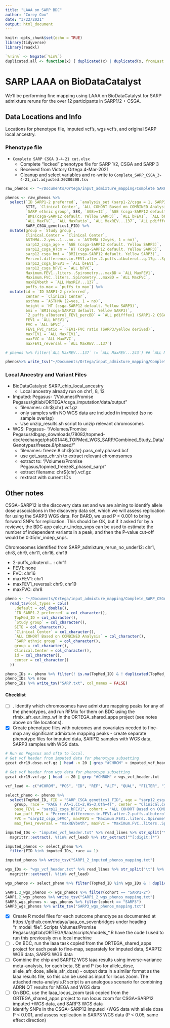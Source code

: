 ```yaml
---
title: "LAAA on SARP BDC"
author: "Corey Cox"
date: "3/22/2021"
output: html_document
---
```


```r
knitr::opts_chunk$set(echo = TRUE)
library(tidyverse)
library(readxl)

`%!in%` <- Negate(`%in%`)
duplicated.all <- function(x) { duplicated(x) | duplicated(x, fromLast = TRUE) }
```

# SARP LAAA on BioDataCatalyst
We'll be performing fine mapping using LAAA on BioDataCatalyst for SARP admixture reruns for the over 12 participants in SARP1/2 + CSGA.

## Data Locations and Info
Locations for phenotype file, imputed vcf's, wgs vcf's, and original SARP local ancestry.

### Phenotype file
* `Complete SARP CSGA 3-4-21 cut.xlsx`
  - Complete "locked" phenotype file for SARP 1/2,  CSGA and SARP 3
  - Received from Victory Ortega 4-Mar-2021
  - Cleanup and select variables and re-write to `Complete_SARP_CSGA_3-4-21_cut.adjusted.20200308.tsv`

```r
raw_phenos <- "~/Documents/Ortega/input_admixture_mapping/Complete SARP CSGA 3-4-21 cut.xlsx" %>% read_excel()

phenos <- raw_phenos %>%
  select(`ID SARP1-2 preferred`, `analysis_set (sarp1-2/csga = 1, SARP3 = 2)`, SARP_CSGA_genetics1_FID, TopMed_ID, `Study group`,
         SITE, `Clinical Center`, `ALL COHORT Based on COMBINED Analysis`, `ASTHMA (2=yes, 1 = no)`, `RACE ( AA=1,CC=2,HS=3,Oth=4)`,
         `SARP ethnic group`, SEX, `AGE>=12`, `AGE (csga-SARP12 default. Yellow SARP3)`, `HT (csga-SARP12 default. Yellow SARP3)`,
         `BMI(csga-SARP12 default. Yellow SARP3)`, `ALL bFEV1`, `ALL bFVC`, `FEV1-FVC ratio (SARP3/yellow derived)`, `ALL MaxFEV1`,
         `ALL MaxFVC`, `ALL MaxRatio`, `ALL MaxREV...137`, `ALL pdifffev1 (SARP1-2 CSGA only)`, `ALL MaxREV...243`, `puffs to max`,
         SARP_CSGA_genetics1_FID) %>%
  mutate(group = `Study group`,
         Clinical.Center = `Clinical Center`,
         ASTHMA..2.yes..1...no. = `ASTHMA (2=yes, 1 = no)`,
         sarp12_csga_age = `AGE (csga-SARP12 default. Yellow SARP3)`,
         sarp12_csga_HTcm = `HT (csga-SARP12 default. Yellow SARP3)`,
         sarp12_csga_bmi = `BMI(csga-SARP12 default. Yellow SARP3)`,
         Percent.difference.in.FEV1.after.2.puffs.albuterol..q.17g...Spir = `ALL pdifffev1 (SARP1-2 CSGA only)`,
         sarp12_csga_bFEV1 = `ALL bFEV1`,
         sarp12_csga_bFVC = `ALL bFVC`,
         Maximum.FEV1..liters..Spirometry...maxBD = `ALL MaxFEV1`,
         Maximum.FVC..liters..Spirometry...maxBD = `ALL MaxFVC`,
         maxREVbeth = `ALL MaxREV...137`,
         puffs.to.max = `puffs to max`) %>%
  mutate(id = `ID SARP1-2 preferred`,
         center = `Clinical Center`,
         asthma = `ASTHMA (2=yes, 1 = no)`,
         height = `HT (csga-SARP12 default. Yellow SARP3)`,
         bmi = `BMI(csga-SARP12 default. Yellow SARP3)`,
         `2_puffs_albuterol_FEV1_percBD` = `ALL pdifffev1 (SARP1-2 CSGA only)`, # Ask Victor
         FEV1 = `ALL bFEV1`,
         FVC = `ALL bFVC`,
         FEV1_FVC_ratio = `FEV1-FVC ratio (SARP3/yellow derived)`,
         maxFEV1 = `ALL MaxFEV1`,
         maxFVC = `ALL MaxFVC`,
         maxFEV1_reversal = `ALL MaxREV...137`)

# phenos %>% filter(`ALL MaxREV...137` != `ALL MaxREV...243`) ## `ALL MaxREV` in two location, both are equal.

phenos%>% write_tsv("~/Documents/Ortega/input_admixture_mapping/Complete_SARP_CSGA_3-4-21_cut.adjusted.20200308.tsv")
```


### Local Ancestry and Variant Files
* BioDataCatalyst: SARP_chip_local_ancestry
  - Local ancestry already run on chr1, 8, 12
* Imputed: Pegasus- "/Volumes/Promise Pegasus/gitlab/ORTEGA/csga_imputation/data/output"
  - filenames: chr${chr}.vcf.gz
  - only samples with NO WGS data are included in imputed (so no sample overlap)
  - Use unzip_results.sh script to unzip relevant chromosomes
* WGS: Pegasus- "/Volumes/Promise Pegasus/dbgap_downloads/78082/topmed-dcc/exchange/phs001446_TOPMed_WGS_SARP/Combined_Study_Data/Genotypes/freeze.8/phased/"
  - filenames: freeze.8.chr${chr}.pass_only.phased.bcf
  - use get_sarp_chr.sh to extract relevant chromosomes
  - extract to: "/Volumes/Promise Pegasus/topmed_freeze8_phased_sarp/"
  - extract filename: chr${chr}.vcf.gz
  - rextract with current IDs

## Other notes
CSGA+SARP12 is the discovery data set and we are aiming to identify allele dose associations in the discovery data set, which we will assess replication for using the SARP3 WGS data. For BARD, we used P < 0.001 to bring forward SNPs for replication. This should be OK, but if it asked for by a reviewer, the BDC app calc_nr_indep_snps can be used to estimate the number of independent variants in a peak, and then the P-value cut-off would be 0.05/nr_indep_snps.

Chromosomes identified from SARP_admixture_rerun_no_under12:
chr1, chr8, chr9, chr11, chr16, chr19

* 2-puffs_albuterol... : chr11
* FEV1: none
* FVC: chr16
* maxFEV1: chr1
* maxFEV1_reversal: chr9, chr19
* maxFVC: chr8

```r
pheno <- "~/Documents/Ortega/input_admixture_mapping/Complete_SARP_CSGA_3-4-21_cut.adjusted.20200308.tsv" %>%
  read_tsv(col_types = cols(
    .default = col_double(),
    `ID SARP1-2 preferred` = col_character(),
    TopMed_ID = col_character(),
    `Study group` = col_character(),
    SITE = col_character(),
    `Clinical Center` = col_character(),
    `ALL COHORT Based on COMBINED Analysis` = col_character(),
    `SARP ethnic group` = col_character(),
    group = col_character(),
    Clinical.Center = col_character(),
    id = col_character(),
    center = col_character()
  ))

pheno_IDs <- pheno %>% filter(! is.na(TopMed_ID) & ! duplicated(TopMed_ID) & `RACE ( AA=1,CC=2,HS=3,Oth=4)` == 1) %>% select(TopMed_ID)
pheno_IDs %>% nrow
pheno_IDs %>% write_tsv("SARP.txt", col_names = FALSE)
```

#### Checklist
- [ ] . Identify which chromosomes have admixture mapping peaks for any of the phenotypes, and run RFMix for them on BDC using the  rfmix_afr_eur_imp_wf in the ORTEGA_shared_apps project (see notes above on file locations).
- [X] Create phenotype files with outcomes and covariates needed to fine-map any significant admixture mapping peaks - create separate phenotype files for imputed data, SARP12 samples with WGS data, SARP3 samples with WGS data.

```sh
# Run on Pegasus and sftp to local.
# Get vcf header from imputed data for phenotype subsetting
gzcat chr19.dose.vcf.gz | head -n 20 | grep "#CHROM" > imputed_vcf_header.txt

# Get vcf header from wgs data for phenotype subsetting
gzcat chr19.vcf.gz | head -n 20 | grep "#CHROM" > wgs_vcf_header.txt
```

```r
vcf_lead <- c("#CHROM", "POS", "ID", "REF", "ALT", "QUAL", "FILTER", "INFO", "FORMAT")

select_pheno <- phenos %>%
  select(TopMed_ID, FID = "SARP_CSGA_genetics1_FID", age = "sarp12_csga_age", sex = "SEX", BMI = "sarp12_csga_bmi",
    group, race = "RACE ( AA=1,CC=2,HS=3,Oth=4)", center = "Clinical.Center", height_cm = "sarp12_csga_HTcm",
    base_FEV1 = "sarp12_csga_bFEV1", cohort = "ALL COHORT Based on COMBINED Analysis",
    two_puff_FEV1 = "Percent.difference.in.FEV1.after.2.puffs.albuterol..q.17g...Spir",
    FVC = "sarp12_csga_bFVC", maxFEV1 = "Maximum.FEV1..liters..Spirometry...maxBD",
    max_fev1_reversal = "maxREVbeth", maxFVC = "Maximum.FVC..liters..Spirometry...maxBD")

imputed_IDs <- "imputed_vcf_header.txt" %>% read_lines %>% str_split("\t") %>% flatten %>% unlist %>%
  magrittr::extract(. %!in% vcf_lead) %>% str_extract("^[:digit:]*")

imputed_phenos <- select_pheno %>%
  filter(FID %in% imputed_IDs, race == 1)

imputed_phenos %>% write_tsv("SARP1_2_imputed_phenos_mapping.txt")

wgs_IDs <- "wgs_vcf_header.txt" %>% read_lines %>% str_split("\t") %>% flatten %>% unlist %>%
  magrittr::extract(. %!in% vcf_lead)

wgs_phenos <- select_pheno %>% filter(TopMed_ID %in% wgs_IDs & ! duplicated(TopMed_ID))

SARP1.2_wgs_phenos <- wgs_phenos %>% filter(cohort == "SARP1-2")
SARP1.2_wgs_phenos %>% write_tsv("SARP1_2_wgs_phenos_mapping.txt")
SARP3_wgs_phenos <- wgs_phenos %>% filter(cohort == "SARP3")
SARP3_wgs_phenos %>% write_tsv("SARP3_wgs_phenos_mapping.txt")
```

- [X] Create R model files for each outcome phenotype as documented at https://github.com/mdaya/laaa_on_sevenbridges under heading "r_model_file". Scripts Volumes/Promise Pegasus/gitlab/ORTEGA/laaa/scripts/models_*.R have the code I used to run this previously on a local machine
- [ ] . On BDC, run the laaa task copied from the ORTEGA_shared_apps project for each peak to fine-map, separately for imputed data, SARP12 WGS data, SARP3 WGS data
- [ ] Combine the chip and SARP12 WGS laaa results using inverse-variance meta-analysis, for each beta, SE and P (so for allele_dose, allele_afr_dose, allele_afr_dose) - output data in a similar format as the laaa results file, so this can be used as input for locus zoom. The attached meta-analysis.R script is an analogous scenario for combining ADRN QT results for MEGA and WGS data
- [ ] On BDC, use the laaa_locus_zoom task  copied from the ORTEGA_shared_apps project to run locus zoom for CSGA+SARP12 imputed +WGS data, and SARP3 WGS data
- [ ] Identify SNPs in the CSGA+SARP12 imputed +WGS data with allele dose P < 0.001, and assess replication in SARP3 WGS data (P < 0.05, same effect direction)

